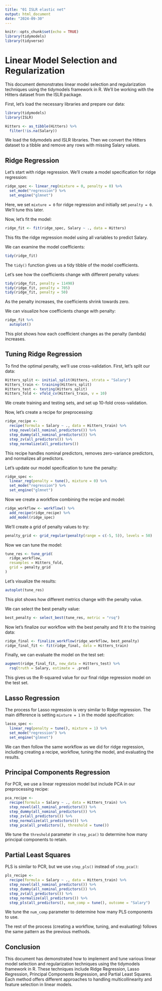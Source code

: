 ```yaml
---
title: "01 ISLR elastic net"
output: html_document
date: "2024-09-30"
---
```


```r
knitr::opts_chunk$set(echo = TRUE)
library(tidymodels)
library(tidyverse)
```

# Linear Model Selection and Regularization

This document demonstrates linear model selection and regularization techniques using the tidymodels framework in R. We'll be working with the Hitters dataset from the ISLR package.

First, let's load the necessary libraries and prepare our data:

```r
library(tidymodels)
library(ISLR)

Hitters <- as_tibble(Hitters) %>%
  filter(!is.na(Salary))
```

We load the tidymodels and ISLR libraries. Then we convert the Hitters dataset to a tibble and remove any rows with missing Salary values.

## Ridge Regression

Let's start with ridge regression. We'll create a model specification for ridge regression:

```r
ridge_spec <- linear_reg(mixture = 0, penalty = 0) %>%
  set_mode("regression") %>%
  set_engine("glmnet")
```

Here, we set `mixture = 0` for ridge regression and initially set `penalty = 0`. We'll tune this later.

Now, let's fit the model:

```r
ridge_fit <- fit(ridge_spec, Salary ~ ., data = Hitters)
```

This fits the ridge regression model using all variables to predict Salary.

We can examine the model coefficients:

```r
tidy(ridge_fit)
```

The `tidy()` function gives us a tidy tibble of the model coefficients.

Let's see how the coefficients change with different penalty values:

```r
tidy(ridge_fit, penalty = 11498)
tidy(ridge_fit, penalty = 705)
tidy(ridge_fit, penalty = 50)
```

As the penalty increases, the coefficients shrink towards zero.

We can visualize how coefficients change with penalty:

```r
ridge_fit %>%
  autoplot()
```

This plot shows how each coefficient changes as the penalty (lambda) increases.

## Tuning Ridge Regression

To find the optimal penalty, we'll use cross-validation. First, let's split our data:

```r
Hitters_split <- initial_split(Hitters, strata = "Salary")
Hitters_train <- training(Hitters_split)
Hitters_test <- testing(Hitters_split)
Hitters_fold <- vfold_cv(Hitters_train, v = 10)
```

We create training and testing sets, and set up 10-fold cross-validation.

Now, let's create a recipe for preprocessing:

```r
ridge_recipe <-
  recipe(formula = Salary ~ ., data = Hitters_train) %>%
  step_novel(all_nominal_predictors()) %>%
  step_dummy(all_nominal_predictors()) %>%
  step_zv(all_predictors()) %>%
  step_normalize(all_predictors())
```

This recipe handles nominal predictors, removes zero-variance predictors, and normalizes all predictors.

Let's update our model specification to tune the penalty:

```r
ridge_spec <-
  linear_reg(penalty = tune(), mixture = 0) %>%
  set_mode("regression") %>%
  set_engine("glmnet")
```

Now we create a workflow combining the recipe and model:

```r
ridge_workflow <- workflow() %>%
  add_recipe(ridge_recipe) %>%
  add_model(ridge_spec)
```

We'll create a grid of penalty values to try:

```r
penalty_grid <- grid_regular(penalty(range = c(-5, 5)), levels = 50)
```

Now we can tune the model:

```r
tune_res <- tune_grid(
  ridge_workflow,
  resamples = Hitters_fold,
  grid = penalty_grid
)
```

Let's visualize the results:

```r
autoplot(tune_res)
```

This plot shows how different metrics change with the penalty value.

We can select the best penalty value:

```r
best_penalty <- select_best(tune_res, metric = "rsq")
```

Now let's finalize our workflow with the best penalty and fit it to the training data:

```r
ridge_final <- finalize_workflow(ridge_workflow, best_penalty)
ridge_final_fit <- fit(ridge_final, data = Hitters_train)
```

Finally, we can evaluate the model on the test set:

```r
augment(ridge_final_fit, new_data = Hitters_test) %>%
  rsq(truth = Salary, estimate = .pred)
```

This gives us the R-squared value for our final ridge regression model on the test set.

## Lasso Regression

The process for Lasso regression is very similar to Ridge regression. The main difference is setting `mixture = 1` in the model specification:

```r
lasso_spec <-
  linear_reg(penalty = tune(), mixture = 1) %>%
  set_mode("regression") %>%
  set_engine("glmnet")
```

We can then follow the same workflow as we did for ridge regression, including creating a recipe, workflow, tuning the model, and evaluating the results.

## Principal Components Regression

For PCR, we use a linear regression model but include PCA in our preprocessing recipe:

```r
pca_recipe <-
  recipe(formula = Salary ~ ., data = Hitters_train) %>%
  step_novel(all_nominal_predictors()) %>%
  step_dummy(all_nominal_predictors()) %>%
  step_zv(all_predictors()) %>%
  step_normalize(all_predictors()) %>%
  step_pca(all_predictors(), threshold = tune())
```

We tune the `threshold` parameter in `step_pca()` to determine how many principal components to retain.

## Partial Least Squares

PLS is similar to PCR, but we use `step_pls()` instead of `step_pca()`:

```r
pls_recipe <-
  recipe(formula = Salary ~ ., data = Hitters_train) %>%
  step_novel(all_nominal_predictors()) %>%
  step_dummy(all_nominal_predictors()) %>%
  step_zv(all_predictors()) %>%
  step_normalize(all_predictors()) %>%
  step_pls(all_predictors(), num_comp = tune(), outcome = "Salary")
```

We tune the `num_comp` parameter to determine how many PLS components to use.

The rest of the process (creating a workflow, tuning, and evaluating) follows the same pattern as the previous methods.

## Conclusion

This document has demonstrated how to implement and tune various linear model selection and regularization techniques using the tidymodels framework in R. These techniques include Ridge Regression, Lasso Regression, Principal Components Regression, and Partial Least Squares. Each method offers different approaches to handling multicollinearity and feature selection in linear models.